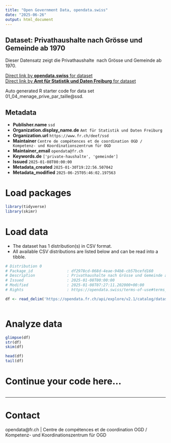 ```yaml
---
title: "Open Government Data, opendata.swiss"
date: "2025-06-26"
output: html_document
---
```


## Dataset: Privathaushalte nach Grösse und Gemeinde ab 1970

Dieser Datensatz zeigt die Privathaushalte  nach Grösse und Gemeinde ab 1970.

[Direct link by **opendata.swiss** for dataset](https://opendata.swiss/de/dataset/privathaushalte-nach-grosse-und-gemeinde-ab-1970)<br>
[Direct link by **Amt für Statistik und Daten Freiburg** for dataset](https://opendata.fr.ch/explore/dataset/01_04_menage_prive_par_taille/)

Auto generated R starter code for data set 01_04_menage_prive_par_taille@ssd.

## Metadata

- **Publisher.name** `ssd`
- **Organization.display_name.de** `Amt für Statistik und Daten Freiburg`
- **Organization.url** `https://www.fr.ch/deef/ssd`
- **Maintainer** `Centre de compétences et de coordination OGD / Kompetenz- und Koordinationszentrum für OGD`
- **Maintainer_email** `opendata@fr.ch`
- **Keywords.de** `['private-haushalte', 'gemeinde']`
- **Issued** `2025-01-08T00:00:00`
- **Metadata_created** `2025-01-30T19:22:56.507042`
- **Metadata_modified** `2025-06-25T05:46:02.197563`


# Load packages

```r

library(tidyverse)
library(skimr)

```

# Load data

-   The dataset has 1 distribution(s) in CSV format.
-   All available CSV distributions are listed below and can be read into a tibble.

```r

# Distribution 0
# Package_id               : df2978cd-068d-4eae-94b8-cb57bcefd160
# Description              : Privathaushalte nach Grösse und Gemeinde ab 1970 (csv)
# Issued                   : 2025-01-08T00:00:00
# Modified                 : 2025-01-08T07:27:11.202000+00:00
# Rights                   : https://opendata.swiss/terms-of-use#terms_by

df <- read_delim('https://opendata.fr.ch/api/explore/v2.1/catalog/datasets/01_04_menage_prive_par_taille/exports/csv?use_labels=true')



```

# Analyze data

```r

glimpse(df)
str(df)
skim(df)

head(df)
tail(df)

```

# Continue your code here...

```r

```

------------------------------------------------------------------------

# Contact

opendata@fr.ch | Centre de compétences et de coordination OGD / Kompetenz- und Koordinationszentrum für OGD
